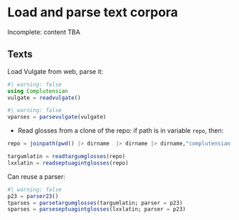 # Load and parse text corpora

::: {.callout-warning}
Incomplete: content TBA
:::


## Texts



Load Vulgate from web, parse it:

```julia
#| warning: false
using Complutensian
vulgate = readvulgate()
```

```julia
#| warning: false
vparses = parsevulgate(vulgate)
```

- Read glosses from a clone of the repo: if path is in variable `repo`, then:

```julia
repo = joinpath(pwd() |> dirname  |> dirname |> dirname,"complutensian-texts")

targumlatin = readtargumglosses(repo)
lxxlatin = readseptuagintglosses(repo)
```

Can reuse a parser:


```julia
#| warning: false
p23 = parser23()
tparses = parsetargumglosses(targumlatin; parser = p23)
sparses = parseseptuagintglosses(lxxlatin; parser = p23)
```